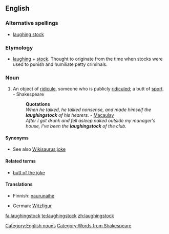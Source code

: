 ==English==

===Alternative spellings===
* [[laughing stock]]

===Etymology===
* [[laughing]] + [[stock]]. Thought to originate from the time when stocks were used to punish and humiliate petty criminals.

===Noun===
{{en-noun}}

# {{idiomatic}} An object of [[ridicule]], someone who is publicly [[ridicule]]d; a butt of [[sport]]. - Shakespeare
#: '''Quotations'''
#: ''When he talked, he talked nonsense, and made himself the '''laughingstock''' of his hearers.'' - [[Macaulay]]
#: ''After I got drunk and fell asleep naked outside my manager's house, I've been the '''laughingstock''' of the club.''
{{seeCites}}

====Synonyms====
* See also [[Wikisaurus:joke]]

====Related terms====
* [[butt of the joke]]

====Translations====
{{trans-top|Object of ridicule}}
* Finnish: [[naurunaihe]]
{{trans-mid}}
* German: [[Witzfigur]] {{f}}
{{trans-bottom}}

[[Category:English nouns]]
[[Category:Words from Shakespeare]]

[[fa:laughingstock]]
[[te:laughingstock]]
[[zh:laughingstock]]